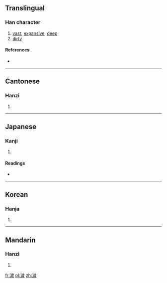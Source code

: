 ==Translingual==

===Han character===
{{Han char|rn=85|rad=水|as=13|sn=16|four=3115<sub>3</sub>|canj=水卜一竹 (EYMH)}}

# [[vast]], [[expansive]], [[deep]]
# [[dirty]]

====References====
* {{Han ref|kx=0654.330|dkj=18454|dj=1065.090|hdz=31754.150|uh=6FCA|ud=28618|bh=E9F4|bd=59892}}

----

==Cantonese==

===Hanzi===
{{yue-hanzi|jyut=|y=wai3}}

# {{defn|Cantonese|sort=水13}}

----

==Japanese==

===Kanji===
{{ja-kanji|grade=|rs=水13}}

# {{defn|Japanese|sort=水13}}

====Readings====
* {{ja-readings|on=[[かい]] (kai), [[け]] (ke), [[さい]] (sai), [[せ]] (se), [[わい]] (wai)|kun=}}

----

==Korean==

===Hanja===
{{ko-hanja|hangeul=예|eumhun=|rv=ye|mr=ye|y=yey}}

# {{defn|Korean|sort=水13}}

----

==Mandarin==

===Hanzi===
{{cmn-hanzi|pin=[[huì]] ([[hui4]])|wg=hui<sup>4</sup>}}

# {{defn|Mandarin|sort=水13}}

[[fr:濊]]
[[pl:濊]]
[[zh:濊]]